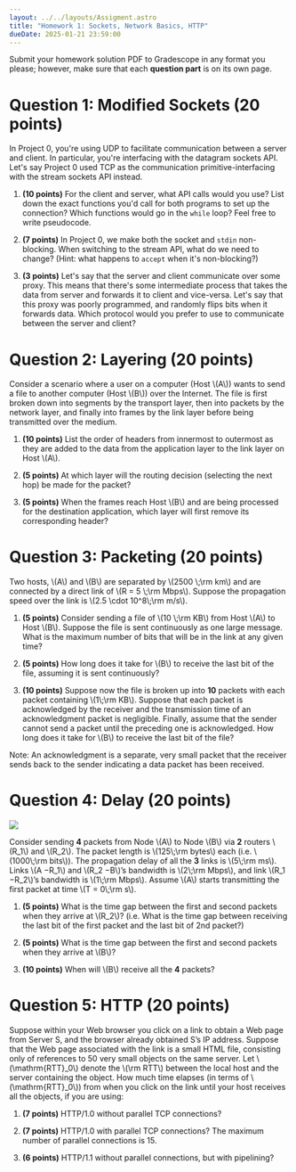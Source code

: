 ```yaml
---
layout: ../../layouts/Assigment.astro
title: "Homework 1: Sockets, Network Basics, HTTP"
dueDate: 2025-01-21 23:59:00
---
```


Submit your homework solution PDF to Gradescope in any format you please;
however, make sure that each **question part** is on its own page.

# Question 1: Modified Sockets (20 points)

In Project 0, you're using UDP to facilitate communication between a server and client. In particular, you're interfacing with the datagram sockets API. Let's say Project 0 used TCP as the communication primitive-interfacing with the stream sockets API instead. 

1. **(10 points)** For the client and server, what API calls would you use? List down the exact functions you'd call for both programs to set up the connection? Which functions would go in the `while` loop? Feel free to write pseudocode. 

2. **(7 points)** In Project 0, we make both the socket and `stdin` non-blocking. When switching to the stream API, what do we need to change? (Hint: what happens to `accept` when it's non-blocking?) 

3. **(3 points)** Let's say that the server and client communicate over some proxy. This means that there's some intermediate process that takes the data from server and forwards it to client and vice-versa. Let's say that this proxy was poorly programmed, and randomly flips bits when it forwards data. Which protocol would you prefer to use to communicate between the server and client? 


# Question 2: Layering (20 points)
Consider a scenario where a user on a computer (Host \\(A\\)) wants to send a file to another computer (Host \\(B\\))
over the Internet. The file is first broken down into segments by the transport layer, then into packets by
the network layer, and finally into frames by the link layer before being transmitted over the medium.

1. **(10 points)** List the order of headers from innermost to outermost as they are added to the data from the application
layer to the link layer on Host \\(A\\).

2. **(5 points)** At which layer will the routing decision (selecting the next hop) be made for the packet?

3. **(5 points)** When the frames reach Host \\(B\\) and are being processed for the destination application, which layer
will first remove its corresponding header?

# Question 3: Packeting (20 points)

Two hosts, \\(A\\) and \\(B\\) are separated by \\(2500 \\;\rm km\\) and are
connected by a direct link of \\(R = 5 \\;\rm Mbps\\).
Suppose the propagation speed over the link is \\(2.5 \cdot 10^8\\;\rm m/s\\).

1. **(5 points)** Consider sending a file of \\(10 \\;\rm KB\\) from Host \\(A\\) to Host \\(B\\). Suppose the file is sent continuously as one
large message. What is the maximum number of bits that will be in the link at any given time?

2. **(5 points)** How long does it take for \\(B\\) to receive the last bit of the file, assuming it is sent continuously?

3. **(10 points)** Suppose now the file is broken up into **10** packets with each packet
containing \\(1\\;\rm KB\\). Suppose that each
packet is acknowledged by the receiver and the transmission time of an acknowledgment packet is negligible. 
Finally, assume that the sender cannot send a packet until the preceding one is acknowledged.
How long does it take for \\(B\\) to receive the last bit of the file?

Note: An acknowledgment is a separate, very small packet that the receiver sends back to the sender
indicating a data packet has been received.

# Question 4: Delay (20 points)

![](/imgs/hw1p4.svg)

Consider sending **4** packets from Node \\(A\\) to Node \\(B\\) via **2** routers \\(R_1\\) and \\(R_2\\).
The packet length is \\(125\\;\\rm bytes\\) each (i.e. \\(1000\\;\rm bits\\)).
The propagation delay of all the **3** links is \\(5\\;\rm ms\\). Links
\\(A −R_1\\) and \\(R_2 −B\\)’s bandwidth is \\(2\\;\rm Mbps\\), and link \\(R_1
−R_2\\)’s bandwidth is \\(1\\;\rm Mbps\\). Assume \\(A\\) starts
transmitting the first packet at time \\(T = 0\\;\rm s\\).

1. **(5 points)** What is the time gap between the first and second packets when they arrive at
\\(R_2\\)? (i.e. What is the time gap
between receiving the last bit of the first packet and the last bit of 2nd
packet?)

2. **(5 points)** What is the time gap between the first and second packets when they arrive at
\\(B\\)?

3. **(10 points)** When will \\(B\\) receive all the **4** packets?

# Question 5: HTTP (20 points)

Suppose within your Web browser you click on a link to obtain a Web page from Server S, and the browser
already obtained S’s IP address. Suppose that the Web page associated with the link is a small HTML file,
consisting only of references to 50 very small objects on the same server. Let \\(\mathrm\{RTT\}_0\\) denote the \\(\rm RTT\\) between
the local host and the server containing the object. How much time elapses (in terms of \\(\mathrm\{RTT\}_0\\)) from when
you click on the link until your host receives all the objects, if you are using:

1. **(7 points)** HTTP/1.0 without parallel TCP connections?

2. **(7 points)** HTTP/1.0 with parallel TCP connections? The maximum number of parallel connections is 15.

3. **(6 points)** HTTP/1.1 without parallel connections, but with pipelining?
